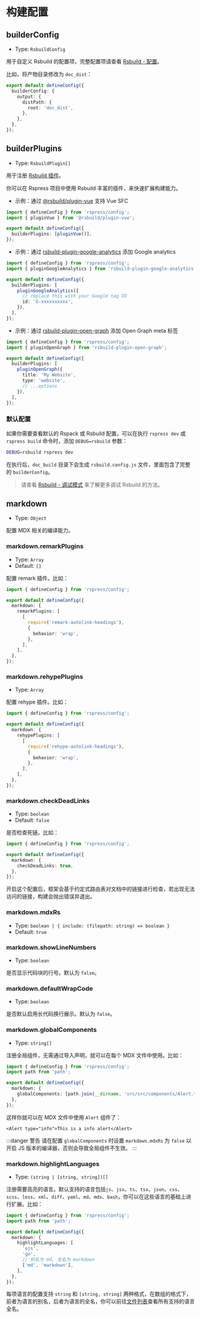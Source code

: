 # 构建配置

## builderConfig

- Type: `RsbuildConfig`

用于自定义 Rsbuild 的配置项，完整配置项请查看 [Rsbuild - 配置](https://rsbuild.dev/zh/config/)。

比如，将产物目录修改为 `doc_dist`：

```ts title="rspress.config.ts"
export default defineConfig({
  builderConfig: {
    output: {
      distPath: {
        root: 'doc_dist',
      },
    },
  },
});
```

## builderPlugins

- Type: `RsbuildPlugin[]`

用于注册 [Rsbuild 插件](https://rsbuild.dev/zh/plugins/list/)。

你可以在 Rspress 项目中使用 Rsbuild 丰富的插件，来快速扩展构建能力。

- 示例：通过 [@rsbuild/plugin-vue](https://rsbuild.dev/plugins/list/plugin-vue) 支持 Vue SFC

```ts title="rspress.config.ts"
import { defineConfig } from 'rspress/config';
import { pluginVue } from '@rsbuild/plugin-vue';

export default defineConfig({
  builderPlugins: [pluginVue()],
});
```

- 示例：通过 [rsbuild-plugin-google-analytics](https://github.com/rspack-contrib/rsbuild-plugin-google-analytics) 添加 Google analytics

```ts title="rspress.config.ts"
import { defineConfig } from 'rspress/config';
import { pluginGoogleAnalytics } from 'rsbuild-plugin-google-analytics';

export default defineConfig({
  builderPlugins: [
    pluginGoogleAnalytics({
      // replace this with your Google tag ID
      id: 'G-xxxxxxxxxx',
    }),
  ],
});
```

- 示例：通过 [rsbuild-plugin-open-graph](https://github.com/rspack-contrib/rsbuild-plugin-open-graph) 添加 Open Graph meta 标签

```ts title="rspress.config.ts"
import { defineConfig } from 'rspress/config';
import { pluginOpenGraph } from 'rsbuild-plugin-open-graph';

export default defineConfig({
  builderPlugins: [
    pluginOpenGraph({
      title: 'My Website',
      type: 'website',
      // ...options
    }),
  ],
});
```

### 默认配置

如果你需要查看默认的 Rspack 或 Rsbuild 配置，可以在执行 `rspress dev` 或 `rspress build` 命令时，添加 `DEBUG=rsbuild` 参数：

```bash
DEBUG=rsbuild rspress dev
```

在执行后，`doc_build` 目录下会生成 `rsbuild.config.js` 文件，里面包含了完整的 `builderConfig`。

> 请查看 [Rsbuild - 调试模式](https://rsbuild.dev/zh/guide/debug/debug-mode) 来了解更多调试 Rsbuild 的方法。

## markdown

- Type: `Object`

配置 MDX 相关的编译能力。

### markdown.remarkPlugins

- Type: `Array`
- Default: `[]`

配置 remark 插件。比如：

```ts title="rspress.config.ts"
import { defineConfig } from 'rspress/config';

export default defineConfig({
  markdown: {
    remarkPlugins: [
      [
        require('remark-autolink-headings'),
        {
          behavior: 'wrap',
        },
      ],
    ],
  },
});
```

### markdown.rehypePlugins

- Type: `Array`

配置 rehype 插件。比如：

```ts title="rspress.config.ts"
import { defineConfig } from 'rspress/config';

export default defineConfig({
  markdown: {
    rehypePlugins: [
      [
        require('rehype-autolink-headings'),
        {
          behavior: 'wrap',
        },
      ],
    ],
  },
});
```

### markdown.checkDeadLinks

- Type: `boolean`
- Default: `false`

是否检查死链。比如：

```ts title="rspress.config.ts"
import { defineConfig } from 'rspress/config';

export default defineConfig({
  markdown: {
    checkDeadLinks: true,
  },
});
```

开启这个配置后，框架会基于约定式路由表对文档中的链接进行检查，若出现无法访问的链接，构建会抛出错误并退出。

### markdown.mdxRs

- Type: `boolean | { include: (filepath: string) => boolean }`
- Default: `true`


<MdxRs />

### markdown.showLineNumbers

- Type: `boolean`

是否显示代码块的行号。默认为 `false`。

### markdown.defaultWrapCode

- Type: `boolean`

是否默认启用长代码换行展示。默认为 `false`。

### markdown.globalComponents

- Type: `string[]`

注册全局组件，无需通过导入声明，就可以在每个 MDX 文件中使用。比如：

```ts title="rspress.config.ts"
import { defineConfig } from 'rspress/config';
import path from 'path';

export default defineConfig({
  markdown: {
    globalComponents: [path.join(__dirname, 'src/src/components/Alert.tsx')],
  },
});
```

这样你就可以在 MDX 文件中使用 `Alert` 组件了：

```mdx title="test.mdx"
<Alert type="info">This is a info alert</Alert>
```

:::danger 警告
请在配置 `globalComponents` 时设置 `markdown.mdxRs` 为 `false` 以开启 JS 版本的编译器，否则会导致全局组件不生效。
:::

### markdown.highlightLanguages

- Type: `(string | [string, string])[]`

注册需要高亮的语言。默认支持的语言包括`js`、`jsx`、`ts`、`tsx`、`json`、`css`、`scss`、`less`、`xml`、`diff`、`yaml`、`md`、`mdx`、`bash`，你可以在这些语言的基础上进行扩展。比如：

```ts title="rspress.config.ts"
import { defineConfig } from 'rspress/config';
import path from 'path';

export default defineConfig({
  markdown: {
    highlightLanguages: [
      'ejs',
      'go',
      // 别名为 md, 全名为 markdown
      ['md', 'markdown'],
    ],
  },
});
```

每项语言的配置支持 `string` 和 `[string, string]` 两种格式，在数组的格式下，前者为语言的别名，后者为语言的全名，你可以前往[文件列表](https://github.com/react-syntax-highlighter/react-syntax-highlighter/tree/master/src/languages/prism)查看所有支持的语言全名。
